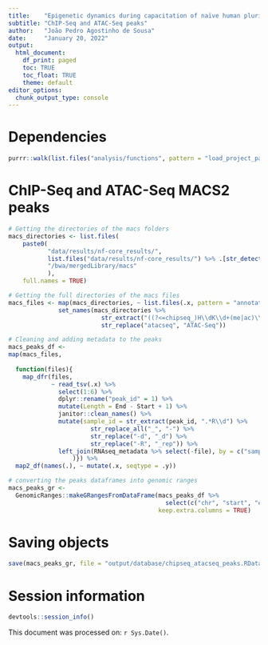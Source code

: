 ```yaml
---
title:    "Epigenetic dynamics during capacitation of naïve human pluripotent stem cells"
subtitle: "ChIP-Seq and ATAC-Seq peaks"
author:   "João Pedro Agostinho de Sousa"
date:     "January 20, 2022"
output:
  html_document:
    df_print: paged
    toc: TRUE
    toc_float: TRUE
    theme: default
editor_options:
  chunk_output_type: console
---
```


# Dependencies
```r

purrr::walk(list.files("analysis/functions", pattern = "load_project_packages", full.names = T), source)

```

# ChIP-Seq and ATAC-Seq MACS2 peaks
```r

# Getting the directories of the macs folders
macs_directories <- list.files(
    paste0(
           "data/results/nf-core_results/",
           list.files("data/results/nf-core_results/") %>% .[str_detect(., "chipseq|atac")],
           "/bwa/mergedLibrary/macs"
           ),
    full.names = TRUE) 

# Getting the full directories of the macs files
macs_files <- map(macs_directories, ~ list.files(.x, pattern = "annotatePeaks.txt", full.names = T)) %>%
              set_names(macs_directories %>%
                          str_extract("((?<=chipseq_)H\\dK\\d+(me|ac)\\d?)|atacseq") %>%
                          str_replace("atacseq", "ATAC-Seq"))

# Cleaning and adding metadata to the peaks
macs_peaks_df <-
map(macs_files,
    
  function(files){ 
    map_dfr(files,
            ~ read_tsv(.x) %>%
              select(1:6) %>%
              dplyr::rename("peak_id" = 1) %>%
              mutate(Length = End - Start + 1) %>%
              janitor::clean_names() %>% 
              mutate(sample_id = str_extract(peak_id, ".*R\\d") %>%
                       str_replace_all("_", "-") %>%
                       str_replace("-d", "_d") %>%
                       str_replace("-R", "_rep")) %>% 
              left_join(RNAseq_metadata %>% select(-file), by = c("sample_id"))
                  )}) %>%
  map2_df(names(.), ~ mutate(.x, seqtype = .y))

# converting the peaks dataframes into genomic ranges
macs_peaks_gr <- 
  GenomicRanges::makeGRangesFromDataFrame(macs_peaks_df %>%
                                            select(c("chr", "start", "end", "strand", "peak_id", "peak_score", "length", "seqtype", "sample_id", "group", "cell", "day", "replicate", "color")),
                                          keep.extra.columns = TRUE)

```

# Saving objects
```r

save(macs_peaks_gr, file = "output/database/chipseq_atacseq_peaks.RData")

```

# Session information
```r

devtools::session_info()

```
This document was processed on: `r Sys.Date()`.